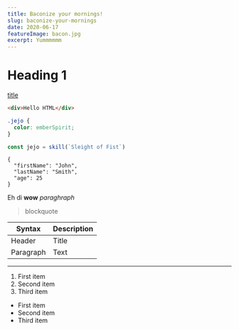 ```yaml
---
title: Baconize your mornings!
slug: baconize-your-mornings
date: 2020-06-17
featureImage: bacon.jpg
excerpt: Yummmmmm
---
```


# Heading 1

[title](https://www.example.com)

```html
<div>Hello HTML</div>
```

```css
.jejo {
  color: emberSpirit;
}
```

```js
const jejo = skill(`Sleight of Fist`)
```

```
{
  "firstName": "John",
  "lastName": "Smith",
  "age": 25
}
```

Eh di **wow** _paraghraph_

> blockquote

| Syntax    | Description |
| --------- | ----------- |
| Header    | Title       |
| Paragraph | Text        |

---

1. First item
2. Second item
3. Third item

- First item
- Second item
- Third item
